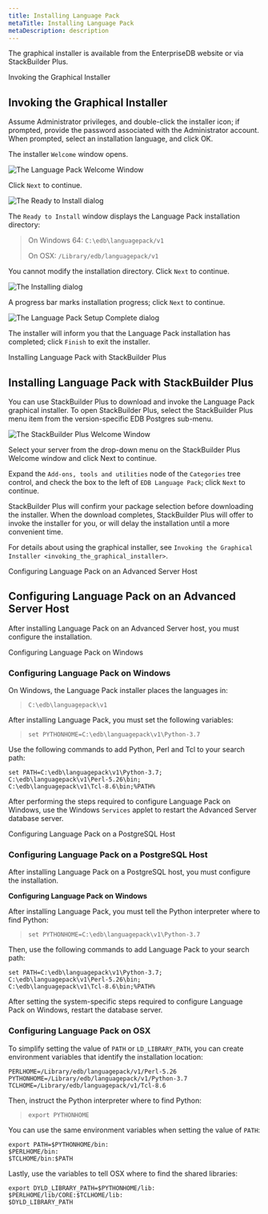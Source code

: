 ```yaml
---
title: Installing Language Pack
metaTitle: Installing Language Pack
metaDescription: description
---
```


The graphical installer is available from the EnterpriseDB website or
via StackBuilder Plus.

<div id="invoking_the_graphical_installer">

<div class="index">

Invoking the Graphical Installer

</div>

</div>

## Invoking the Graphical Installer

Assume Administrator privileges, and double-click the installer icon; if
prompted, provide the password associated with the Administrator
account. When prompted, select an installation language, and click OK.

The installer `Welcome` window opens.

![*The Language Pack Welcome
Window*](images/the_language_pack_welcome_window.png)

Click `Next` to continue.

![*The Ready to Install dialog*](images/the_ready_to_install_dialog.png)

The `Ready to Install` window displays the Language Pack installation
directory:

> On Windows 64: `C:\edb\languagepack/v1`
> 
> On OSX: `/Library/edb/languagepack/v1`

You cannot modify the installation directory. Click `Next` to continue.

![*The Installing dialog*](images/the_installing_dialog.png)

A progress bar marks installation progress; click `Next` to continue.

![*The Language Pack Setup Complete
dialog*](images/the_language_pack_setup_complete_dialog.png)

The installer will inform you that the Language Pack installation has
completed; click `Finish` to exit the installer.

<div class="index">

Installing Language Pack with StackBuilder Plus

</div>

## Installing Language Pack with StackBuilder Plus

You can use StackBuilder Plus to download and invoke the Language Pack
graphical installer. To open StackBuilder Plus, select the StackBuilder
Plus menu item from the version-specific EDB Postgres sub-menu.

![*The StackBuilder Plus Welcome
Window*](images/the_stackbuilder_plus_window.png)

Select your server from the drop-down menu on the StackBuilder Plus
Welcome window and click Next to continue.

Expand the `Add-ons, tools and utilities` node of the `Categories` tree
control, and check the box to the left of `EDB Language Pack`; click
`Next` to continue.

StackBuilder Plus will confirm your package selection before downloading
the installer. When the download completes, StackBuilder Plus will offer
to invoke the installer for you, or will delay the installation until a
more convenient time.

For details about using the graphical installer, see `Invoking the
Graphical Installer <invoking_the_graphical_installer>`.

<div class="index">

Configuring Language Pack on an Advanced Server Host

</div>

## Configuring Language Pack on an Advanced Server Host

After installing Language Pack on an Advanced Server host, you must
configure the installation.

<div class="index">

Configuring Language Pack on Windows

</div>

### Configuring Language Pack on Windows

On Windows, the Language Pack installer places the languages in:

> `C:\edb\languagepack\v1`

After installing Language Pack, you must set the following variables:

> `set PYTHONHOME=C:\edb\languagepack\v1\Python-3.7`

Use the following commands to add Python, Perl and Tcl to your search
path:

``` text
set PATH=C:\edb\languagepack\v1\Python-3.7;
C:\edb\languagepack\v1\Perl-5.26\bin;
C:\edb\languagepack\v1\Tcl-8.6\bin;%PATH%
```

After performing the steps required to configure Language Pack on
Windows, use the Windows `Services` applet to restart the Advanced
Server database server.

<div class="index">

Configuring Language Pack on a PostgreSQL Host

</div>

### Configuring Language Pack on a PostgreSQL Host

After installing Language Pack on a PostgreSQL host, you must configure
the installation.

**Configuring Language Pack on Windows**

After installing Language Pack, you must tell the Python interpreter
where to find Python:

> `set PYTHONHOME=C:\edb\languagepack\v1\Python-3.7`

Then, use the following commands to add Language Pack to your search
path:

``` text
set PATH=C:\edb\languagepack\v1\Python-3.7;
C:\edb\languagepack\v1\Perl-5.26\bin;
C:\edb\languagepack\v1\Tcl-8.6\bin;%PATH%
```

After setting the system-specific steps required to configure Language
Pack on Windows, restart the database server.

### Configuring Language Pack on OSX

To simplify setting the value of `PATH` or `LD_LIBRARY_PATH`, you can
create environment variables that identify the installation location:

``` text
PERLHOME=/Library/edb/languagepack/v1/Perl-5.26
PYTHONHOME=/Library/edb/languagepack/v1/Python-3.7
TCLHOME=/Library/edb/languagepack/v1/Tcl-8.6
```

Then, instruct the Python interpreter where to find Python:

> `export PYTHONHOME`

You can use the same environment variables when setting the value of
`PATH`:

``` text
export PATH=$PYTHONHOME/bin:
$PERLHOME/bin:
$TCLHOME/bin:$PATH
```

Lastly, use the variables to tell OSX where to find the shared
libraries:

``` text
export DYLD_LIBRARY_PATH=$PYTHONHOME/lib:
$PERLHOME/lib/CORE:$TCLHOME/lib:
$DYLD_LIBRARY_PATH
```
